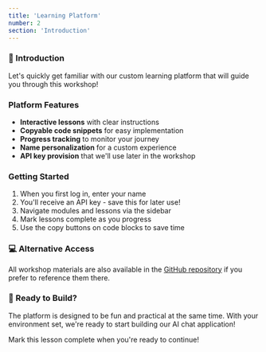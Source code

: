 ```yaml
---
title: 'Learning Platform'
number: 2
section: 'Introduction'
---
```


### 🧠 Introduction

Let's quickly get familiar with our custom learning platform that will guide you through this workshop!

### Platform Features

- **Interactive lessons** with clear instructions
- **Copyable code snippets** for easy implementation
- **Progress tracking** to monitor your journey
- **Name personalization** for a custom experience
- **API key provision** that we'll use later in the workshop

### Getting Started

1. When you first log in, enter your name
2. You'll receive an API key - save this for later use!
3. Navigate modules and lessons via the sidebar
4. Mark lessons complete as you progress
5. Use the copy buttons on code blocks to save time

### 💻 Alternative Access

All workshop materials are also available in the [GitHub repository](https://github.com/laurosilvacom/ai-powered-web-apps) if you prefer to reference them there.

### 🚀 Ready to Build?

The platform is designed to be fun and practical at the same time. With your environment set, we're ready to start building our AI chat application!

Mark this lesson complete when you're ready to continue!
